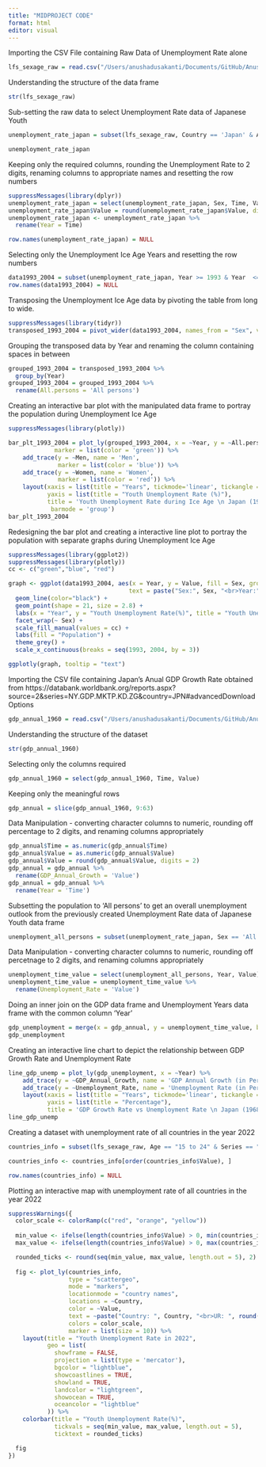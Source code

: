 ```yaml
---
title: "MIDPROJECT CODE"
format: html
editor: visual
---
```


Importing the CSV File containing Raw Data of Unemployment Rate alone

```r
lfs_sexage_raw = read.csv("/Users/anushadusakanti/Documents/GitHub/AnushaDusakanti15.github.io/LFS_SEXAGE_I_R_05032024021852784.csv")
```

Understanding the structure of the data frame

```r
str(lfs_sexage_raw)
```

Sub-setting the raw data to select Unemployment Rate data of Japanese Youth

```r
unemployment_rate_japan = subset(lfs_sexage_raw, Country == 'Japan' & Age == '15 to 24' & Series == 'Unemployment rate')

unemployment_rate_japan
```

Keeping only the required columns, rounding the Unemployment Rate to 2 digits, renaming columns to appropriate names and resetting the row numbers

```r
suppressMessages(library(dplyr))
unemployment_rate_japan = select(unemployment_rate_japan, Sex, Time, Value)
unemployment_rate_japan$Value = round(unemployment_rate_japan$Value, digits = 2)
unemployment_rate_japan <- unemployment_rate_japan %>% 
  rename(Year = Time)

row.names(unemployment_rate_japan) = NULL
```

Selecting only the Unemployment Ice Age Years and resetting the row numbers

```r
data1993_2004 = subset(unemployment_rate_japan, Year >= 1993 & Year  <= 2004)
row.names(data1993_2004) = NULL
```

Transposing the Unemployment Ice Age data by pivoting the table from long to wide.

```r
suppressMessages(library(tidyr))
transposed_1993_2004 = pivot_wider(data1993_2004, names_from = "Sex", values_from = "Value")
```

Grouping the transposed data by Year and renaming the column containing spaces in between

```r
grouped_1993_2004 = transposed_1993_2004 %>%
  group_by(Year)
grouped_1993_2004 = grouped_1993_2004 %>% 
  rename(All.persons = 'All persons')
```

Creating an interactive bar plot with the manipulated data frame to portray the population during Unemployment Ice Age

```r
suppressMessages(library(plotly))

bar_plt_1993_2004 = plot_ly(grouped_1993_2004, x = ~Year, y = ~All.persons, type = 'bar', name = 'All persons',
             marker = list(color = 'green')) %>% 
    add_trace(y = ~Men, name = 'Men', 
              marker = list(color = 'blue')) %>%
    add_trace(y = ~Women, name = 'Women', 
              marker = list(color = 'red')) %>%
    layout(xaxis = list(title = "Years", tickmode='linear', tickangle = -90),
           yaxis = list(title = "Youth Unemployment Rate (%)"),
           title = 'Youth Unemployment Rate during Ice Age \n Japan (1993-2004)',
            barmode = 'group')
bar_plt_1993_2004
```

Redesigning the bar plot and creating a interactive line plot to portray the population with separate graphs during Unemployment Ice Age

```r
suppressMessages(library(ggplot2))
suppressMessages(library(plotly))
cc <- c("green","blue", "red")

graph <- ggplot(data1993_2004, aes(x = Year, y = Value, fill = Sex, group=1,
                                  text = paste("Sex:", Sex, "<br>Year:", Year, "<br>UR:", Value))) +
  geom_line(color="black") +
  geom_point(shape = 21, size = 2.8) + 
  labs(x = "Year", y = "Youth Unemployment Rate(%)", title = "Youth Unemployment Rate in Japan(1993-2004)") +
  facet_wrap(~ Sex) +
  scale_fill_manual(values = cc) +
  labs(fill = "Population") +
  theme_grey() +
  scale_x_continuous(breaks = seq(1993, 2004, by = 3))

ggplotly(graph, tooltip = "text")
```

Importing the CSV file containing Japan's Anual GDP Growth Rate obtained from https://databank.worldbank.org/reports.aspx?source=2&series=NY.GDP.MKTP.KD.ZG&country=JPN#advancedDownloadOptions

```r
gdp_annual_1960 = read.csv("/Users/anushadusakanti/Documents/GitHub/AnushaDusakanti15.github.io/Japan_GDP_Annual_Growth.csv")
```

Understanding the structure of the dataset

```r
str(gdp_annual_1960)
```

Selecting only the columns required

```r
gdp_annual_1960 = select(gdp_annual_1960, Time, Value)
```

Keeping only the meaningful rows

```r
gdp_annual = slice(gdp_annual_1960, 9:63)
```

Data Manipulation - converting character columns to numeric, rounding off percentage to 2 digits, and renaming columns appropriately

```r
gdp_annual$Time = as.numeric(gdp_annual$Time)
gdp_annual$Value = as.numeric(gdp_annual$Value)
gdp_annual$Value = round(gdp_annual$Value, digits = 2)
gdp_annual = gdp_annual %>% 
  rename(GDP_Annual_Growth = 'Value')
gdp_annual = gdp_annual %>% 
  rename(Year = 'Time')
```

Subsetting the population to 'All persons' to get an overall unemployment outlook from the previously created Unemployment Rate data of Japanese Youth data frame

```r
unemployment_all_persons = subset(unemployment_rate_japan, Sex == 'All persons')
```

Data Manipulation - converting character columns to numeric, rounding off percetnage to 2 digits, and renaming columns appropriately

```r
unemployment_time_value = select(unemployment_all_persons, Year, Value)
unemployment_time_value = unemployment_time_value %>% 
  rename(Unemployment_Rate = 'Value')
```

Doing an inner join on the GDP data frame and Unemployment Years data frame with the common column 'Year'

```r
gdp_unemployment = merge(x = gdp_annual, y = unemployment_time_value, by = 'Year')
gdp_unemployment
```

Creating an interactive line chart to depict the relationship between GDP Growth Rate and Unemployment Rate

```r
line_gdp_unemp = plot_ly(gdp_unemployment, x = ~Year) %>% 
    add_trace(y = ~GDP_Annual_Growth, name = 'GDP Annual Growth (in Percentage)', type = 'scatter', mode = 'lines') %>% 
    add_trace(y = ~Unemployment_Rate, name = 'Unemployment Rate (in Percentage)', type = 'scatter', mode = 'lines') %>%
    layout(xaxis = list(title = "Years", tickmode='linear', tickangle = -90),
           yaxis = list(title = "Percentage"),
           title = 'GDP Growth Rate vs Unemployment Rate \n Japan (1968-2022)')
line_gdp_unemp
```

Creating a dataset with unemployment rate of all countries in the year 2022

```r
countries_info = subset(lfs_sexage_raw, Age == "15 to 24" & Series == "Unemployment rate" & Time == "2022" & Sex == "All persons")

countries_info <- countries_info[order(countries_info$Value), ]

row.names(countries_info) = NULL
```

Plotting an interactive map with unemployment rate of all countries in the year 2022

```r
suppressWarnings({
  color_scale <- colorRamp(c("red", "orange", "yellow"))
  
  min_value <- ifelse(length(countries_info$Value) > 0, min(countries_info$Value, na.rm = TRUE), NA)
  max_value <- ifelse(length(countries_info$Value) > 0, max(countries_info$Value, na.rm = TRUE), NA)

  rounded_ticks <- round(seq(min_value, max_value, length.out = 5), 2)
  
  fig <- plot_ly(countries_info,
                 type = "scattergeo",
                 mode = "markers",
                 locationmode = "country names",
                 locations = ~Country,
                 color = ~Value,
                 text = ~paste("Country: ", Country, "<br>UR: ", round(Value, 2)),
                 colors = color_scale,
                 marker = list(size = 10)) %>%
    layout(title = "Youth Unemployment Rate in 2022",
           geo = list(
             showframe = FALSE,
             projection = list(type = 'mercator'),
             bgcolor = "lightblue",
             showcoastlines = TRUE,
             showland = TRUE,
             landcolor = "lightgreen",
             showocean = TRUE,
             oceancolor = "lightblue"
           )) %>%
    colorbar(title = "Youth Unemployment Rate(%)",
             tickvals = seq(min_value, max_value, length.out = 5),
             ticktext = rounded_ticks)

  fig
})
```
